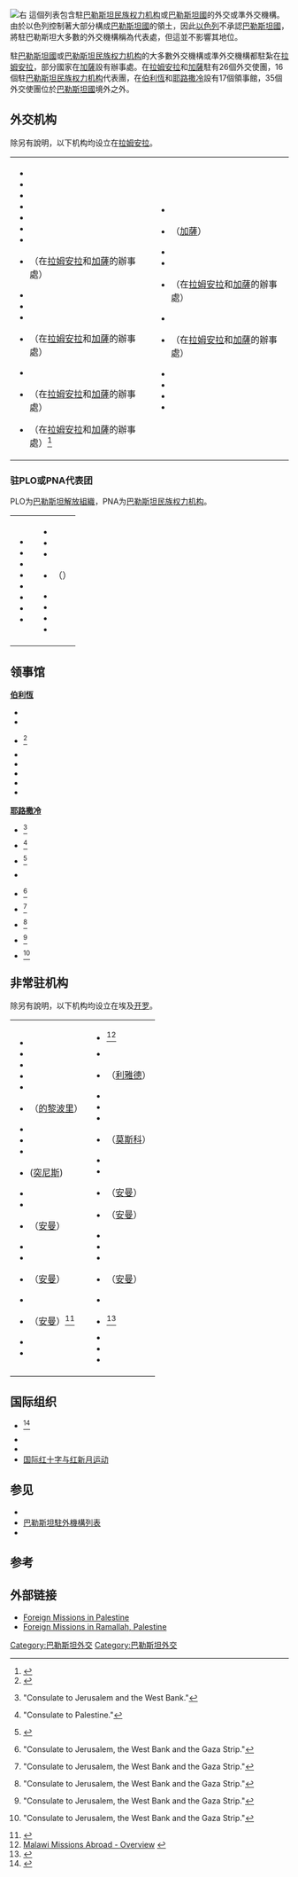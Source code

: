 [[File:Diplomatic_missions_in_Palestine.PNG|右]]
這個列表包含駐[[巴勒斯坦民族权力机构|巴勒斯坦民族权力机构]]或[[巴勒斯坦國|巴勒斯坦國]]的外交或準外交機構。由於以色列控制著大部分構成[[巴勒斯坦國|巴勒斯坦國]]的領土，因此[[以色列|以色列]]不承認[[巴勒斯坦國|巴勒斯坦國]]，將駐巴勒斯坦大多數的外交機構稱為代表處，但這並不影響其地位。

駐[[巴勒斯坦國|巴勒斯坦國]]或[[巴勒斯坦民族权力机构|巴勒斯坦民族权力机构]]的大多數外交機構或準外交機構都駐紮在[[拉姆安拉|拉姆安拉]]，部分國家在[[加薩|加薩]]設有辦事處。在[[拉姆安拉|拉姆安拉]]和[[加薩|加薩]]駐有26個外交使團，16個駐[[巴勒斯坦民族权力机构|巴勒斯坦民族权力机构]]代表團，在[[伯利恆|伯利恆]]和[[耶路撒冷|耶路撒冷]]設有17個領事館，35個外交使團位於[[巴勒斯坦國|巴勒斯坦國]]境外之外。
[[Category:巴勒斯坦外交|Category:巴勒斯坦外交]]

== 外交机构 ==
除另有說明，以下机构均设立在[[拉姆安拉|拉姆安拉]]。
{|
|valign=top|
*{{ARG}}
*{{BRA}}
*{{BUL}}
*{{CHI}}
*{{CHN}}
*{{CYP}}
*{{CZE}}
*{{EGY}}（在[[拉姆安拉|拉姆安拉]]和[[加薩|加薩]]的辦事處）
*{{ECU}}
*{{HUN}}
*{{IND}}
*{{JOR}}（在[[拉姆安拉|拉姆安拉]]和[[加薩|加薩]]的辦事處）
*{{MLT}}
*{{MAR}}（在[[拉姆安拉|拉姆安拉]]和[[加薩|加薩]]的辦事處）
*{{OMA}}（在[[拉姆安拉|拉姆安拉]]和[[加薩|加薩]]的辦事處）<ref>{{cite web|url=https://www.reuters.com/article/us-israel-palestinians-plan-oman/oman-to-open-embassy-in-palestinian-territories-west-bank-foreign-ministry-idUSKCN1TR0XE|title=Oman to open embassy in Palestinian territories' West Bank: foreign ministry|website=Reuters|date=26 June 2019|accessdate=2020-11-04|archive-date=2020-11-07|archive-url=https://web.archive.org/web/20201107234212/https://www.reuters.com/article/us-israel-palestinians-plan-oman/oman-to-open-embassy-in-palestinian-territories-west-bank-foreign-ministry-idUSKCN1TR0XE|dead-url=no}}</ref>
|valign=top|
*{{POL}}
*{{QAT}}（[[加薩|加薩]]）
*{{ROU}}
*{{RUS}}
*{{RSA}}（在[[拉姆安拉|拉姆安拉]]和[[加薩|加薩]]的辦事處）
*{{SRI}}
*{{TUN}}（在[[拉姆安拉|拉姆安拉]]和[[加薩|加薩]]的辦事處）
*{{UKR}}
*{{UAE}}
*{{URU}}
*{{VEN}}
|}

=== 驻PLO或PNA代表团 ===
PLO为[[巴勒斯坦解放組織|巴勒斯坦解放組織]]，PNA为[[巴勒斯坦民族权力机构|巴勒斯坦民族权力机构]]。
{|
|valign=top|
*{{AUS}}
*{{AUT}}
*{{CAN}}
*{{DEN}}
*{{FIN}}
*{{GER}}
*{{IRL}}
*{{JPN}}
|valign=top|
*{{LTU}}
*{{MEX}}
*{{NED}}
*{{NOR}}（{{tsl|en|Al Ram}}）
*{{POR}}
*{{SLO}}
*{{ROK}}
*{{SUI}}
|}

== 领事馆 ==
'''[[伯利恆|伯利恆]]''' 
*{{CZE}}
*{{flag|Dominican Republic}}
*{{ESA}}<ref>{{Cite web |url=https://rree.gob.sv/embajada-salvadorena-lleva-jornada-movil-servicios-consulares-belen/ |title=存档副本 |accessdate=2020-11-04 |archive-date=2019-02-07 |archive-url=https://web.archive.org/web/20190207075403/https://rree.gob.sv/embajada-salvadorena-lleva-jornada-movil-servicios-consulares-belen/ |dead-url=no }}</ref>
*{{flag|Guyana}}
*{{flag|Honduras}}
*{{HUN}}
*{{POL}}
*{{SRI}}

'''[[耶路撒冷|耶路撒冷]]'''
*{{BEL}}<ref>{{cite web|url=https://jerusalem.diplomatie.belgium.be/en/consulate-general-jerusalem/address-and-opening-hours|title=Consulate General of Belgium in Jerusalem|date=|accessdate=2018-11-01|archive-date=2018-11-04|archive-url=https://web.archive.org/web/20181104211218/https://jerusalem.diplomatie.belgium.be/en/consulate-general-jerusalem/address-and-opening-hours|dead-url=no}} "Consulate to Jerusalem and the West Bank."</ref>
*{{FRA}}<ref>{{Cite web|title=Consulat Général de France à Jérusalem|url=https://jerusalem.consulfrance.org/Consulat-General-de-France-a|date=|accessdate=2018-11-01|archive-date=2018-11-05|archive-url=https://web.archive.org/web/20181105012226/https://jerusalem.consulfrance.org/Consulat-General-de-France-a|dead-url=no}} "Consulate to Palestine."</ref>
*{{GRE}}<ref>{{Cite web|title=Ισραήλ - Στοιχεία επικοινωνίας Αρχών της Ελλάδος|url=https://www.mfa.gr/dimereis-sheseis-tis-ellados/israel/stoixeiax.html|accessdate=2018-11-01|archive-date=2018-11-05|archive-url=https://web.archive.org/web/20181105012213/https://www.mfa.gr/dimereis-sheseis-tis-ellados/israel/stoixeiax.html|dead-url=no}}</ref>
*{{Flag|Holy See}}
*{{ITA}}<ref>{{Cite web|title=Consolato Generale d'Italia - Gerusalemme|url=https://consgerusalemme.esteri.it/consolato_gerusalemme/it/italia-e-gerusalemme|publisher=esteri.it|accessdate=2018-11-01|archive-date=2018-11-04|archive-url=https://web.archive.org/web/20181104211102/https://consgerusalemme.esteri.it/consolato_gerusalemme/it/italia-e-gerusalemme|dead-url=no}} "Consulate to Jerusalem, the West Bank and the Gaza Strip."</ref>
*{{ESP}}<ref>{{Cite web|title=Consulado General de España en JERUSALÉN -Localización y contacto|url=http://www.exteriores.gob.es/Consulados/JERUSALEN/es/Consulado/Paginas/LocalizacionContacto.aspx|accessdate=2018-11-01|4=|archive-date=2020-09-14|archive-url=https://web.archive.org/web/20200914110243/http://www.exteriores.gob.es/Consulados/JERUSALEN/es/Consulado/Paginas/LocalizacionContacto.aspx|dead-url=no}} "Consulate to Jerusalem, the West Bank and the Gaza Strip."</ref>
*{{SWE}}<ref>{{Cite web|title=GENERALKONSULAT JERUSALEM|url=https://www.swedenabroad.se/sv/utlandsmyndigheter/jerusalem/|publisher=swedenabroad.com|accessdate=2018-11-01|archive-date=2018-07-02|archive-url=https://web.archive.org/web/20180702093642/https://www.swedenabroad.se/sv/utlandsmyndigheter/jerusalem/|dead-url=no}} "Consulate to Jerusalem, the West Bank and the Gaza Strip."</ref>
*{{TUR}}<ref>{{Cite web|title=Consulate General of Turkey in Jerusalem|url=http://jerusalem.cg.mfa.gov.tr/Mission/About|publisher=mfa.gov.tr|accessdate=2018-11-01|archive-date=2018-07-06|archive-url=https://web.archive.org/web/20180706113707/http://jerusalem.cg.mfa.gov.tr/Mission/About|dead-url=no}} "Consulate to Jerusalem, the West Bank and the Gaza Strip."</ref>
*{{GBR}}<ref>{{cite web|author=UK Foreign & Commonwealth office|title=British Consulate-General - Jerusalem|url=https://www.gov.uk/world/organisations/british-consulate-general-jerusalem|publisher=fco.gov.uk|accessdate=2018-11-01|archive-date=2013-02-13|archive-url=https://web.archive.org/web/20130213221844/http://ukinjerusalem.fco.gov.uk/en/about-us/|dead-url=no}} "Consulate to Jerusalem, the West Bank and the Gaza Strip."</ref>

== 非常驻机构 ==
除另有說明，以下机构均设立在埃及[[开罗|开罗]]。
{|
|valign=top|
*{{AFG}} 
*{{ALB}} 
*{{ALG}} 
*{{BAN}} 
*{{BLR}} 
*{{BEN}}（[[的黎波里|的黎波里]]）
*{{BOL}} 
*{{BIH}} 
*{{BRU}} 
*{{CUB}} ([[突尼斯_(城市)|突尼斯]])
*{{GAB}} 
*{{GHA}} 
*{{INA}}（[[安曼|安曼]]）
*{{IRI}} 
*{{IRQ}} 
*{{JPN}}（[[安曼|安曼]]）
*{{KAZ}} 
*{{KUW}}（[[安曼|安曼]]）<ref>{{cite web|url=http://nesannews.net/?id=138397|script-title=ar:تعيين سفير الكويت فى الاردن عزيز الديحاني سفيراً للكويت لدى فلسطين|website=nesannews|language=ar|date=29 October 2019}}</ref>
*{{LIB}}
*{{LBA}}
|valign=top|
*{{MWI}}<ref>[http://www.foreignaffairs.gov.mw/index.php?option=com_content&view=article&id=56 Malawi Missions Abroad - Overview] {{webarchive|url=https://web.archive.org/web/20130206075304/https://www.foreignaffairs.gov.mw/index.php?option=com_content&view=article&id=56 |date=2013-02-06 }}</ref>  
*{{MAS}}  
*{{MDV}}（[[利雅德|利雅德]]）
*{{MNG}}
*{{NIC}} 
*{{NGR}} 
*{{PRK}}（[[莫斯科|莫斯科]]）
*{{PAK}}
*{{PAR}}
*{{PHI}}（[[安曼|安曼]]）
*{{KSA}}（[[安曼|安曼]]）
*{{SLE}}
*{{SRB}} 
*{{SVK}}
*{{SYR}}（[[安曼|安曼]]）
*{{THA}}
*{{TAN}}<ref>{{cite web |url=http://www.tanzania.go.tz/embassies.htm |title=Tanzania Missions Abroad |last1= |first1= |last2= |first2= |date= |archive-url=https://web.archive.org/web/20131019125055/http://www.tanzania.go.tz/embassies.htm |archive-date=19 October 2013 |website=tanzania.go.tz |publisher=Government of Tanzania |access-date=18 March 2015}}</ref> 
*{{VIE}} 
*{{YEM}} 
*{{ZIM}}
|}

== 国际组织 ==
*{{flag|UNESCO}}<ref>{{cite web |title=Contact Information for the UNESCO Office in Ramallah |url=http://www.unesco.org/new/en/ramallah/about-this-office/contact-us/ |publisher=UNESCO National Office for Palestine |accessdate=4 March 2019 |archive-date=2020-02-07 |archive-url=https://web.archive.org/web/20200207162901/http://www.unesco.org/new/en/ramallah/about-this-office/contact-us/ |dead-url=no }}</ref>
*{{flag|European Union}}
*{{flag|United Nations}}
*[[国际红十字与红新月运动|国际红十字与红新月运动]]

== 参见 ==
*{{tsl|en|List of consulates-general in Jerusalem}}
*[[巴勒斯坦駐外機構列表|巴勒斯坦駐外機構列表]]
*{{Link-en|巴勒斯坦外交關係|Foreign relations of the State of Palestine|巴勒斯坦外交}}

== 参考 ==
{{Reflist}}

== 外部链接 ==
*[https://web.archive.org/web/20071012030058/http://www.mofa.gov.ps/arabic/foreign_missions/index.php Foreign Missions in Palestine]
*[http://palestineembassyuk.com/?page_id=751 Foreign Missions in Ramallah, Palestine]

{{巴勒斯坦外交}}
{{驻亚洲各国外交机构}}

[[Category:巴勒斯坦外交|Category:巴勒斯坦外交]]